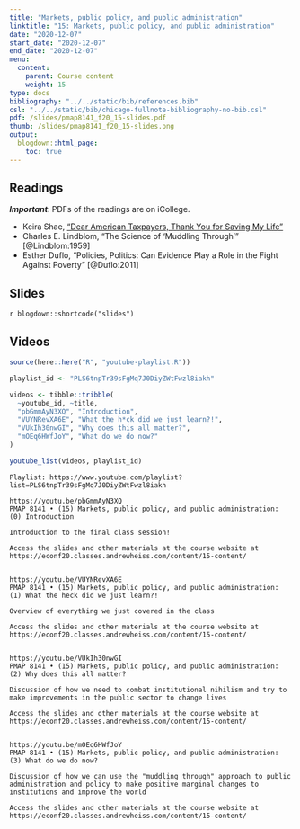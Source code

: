 ```yaml
---
title: "Markets, public policy, and public administration"
linktitle: "15: Markets, public policy, and public administration"
date: "2020-12-07"
start_date: "2020-12-07"
end_date: "2020-12-07"
menu:
  content:
    parent: Course content
    weight: 15
type: docs
bibliography: "../../static/bib/references.bib"
csl: "../../static/bib/chicago-fullnote-bibliography-no-bib.csl"
pdf: /slides/pmap8141_f20_15-slides.pdf
thumb: /slides/pmap8141_f20_15-slides.png
output:
  blogdown::html_page:
    toc: true
---
```


## Readings

***Important***: PDFs of the readings are on iCollege.

- <i class="fas fa-external-link-square-alt"></i> Keira Shae, ["Dear American Taxpayers, Thank You for Saving My Life"](https://bycommonconsent.com/2018/07/04/dear-american-taxpayers-thank-you-for-saving-my-life/)
- <i class="far fa-file-pdf"></i> Charles E. Lindblom, "The Science of 'Muddling Through'" [@Lindblom:1959]
- <i class="far fa-file-pdf"></i> Esther Duflo, "Policies, Politics: Can Evidence Play a Role in the Fight Against Poverty" [@Duflo:2011]


## Slides

`r blogdown::shortcode("slides")`


## Videos

```r
source(here::here("R", "youtube-playlist.R"))

playlist_id <- "PLS6tnpTr39sFgMq7J0DiyZWtFwzl8iakh"

videos <- tibble::tribble(
  ~youtube_id, ~title,
  "pbGmmAyN3XQ", "Introduction",
  "VUYNRevXA6E", "What the h*ck did we just learn?!",
  "VUkIh30nwGI", "Why does this all matter?",
  "mOEq6HWfJoY", "What do we do now?"
)

youtube_list(videos, playlist_id)
```


```cat
Playlist: https://www.youtube.com/playlist?list=PLS6tnpTr39sFgMq7J0DiyZWtFwzl8iakh

https://youtu.be/pbGmmAyN3XQ
PMAP 8141 • (15) Markets, public policy, and public administration: (0) Introduction

Introduction to the final class session!

Access the slides and other materials at the course website at https://econf20.classes.andrewheiss.com/content/15-content/


https://youtu.be/VUYNRevXA6E
PMAP 8141 • (15) Markets, public policy, and public administration: (1) What the heck did we just learn?!

Overview of everything we just covered in the class

Access the slides and other materials at the course website at https://econf20.classes.andrewheiss.com/content/15-content/


https://youtu.be/VUkIh30nwGI
PMAP 8141 • (15) Markets, public policy, and public administration: (2) Why does this all matter?

Discussion of how we need to combat institutional nihilism and try to make improvements in the public sector to change lives

Access the slides and other materials at the course website at https://econf20.classes.andrewheiss.com/content/15-content/


https://youtu.be/mOEq6HWfJoY
PMAP 8141 • (15) Markets, public policy, and public administration: (3) What do we do now?

Discussion of how we can use the "muddling through" approach to public administration and policy to make positive marginal changes to institutions and improve the world

Access the slides and other materials at the course website at https://econf20.classes.andrewheiss.com/content/15-content/
```
